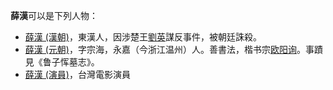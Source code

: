 '''薛漢'''可以是下列人物：
* [[薛漢_(漢朝)|薛漢 (漢朝)]]，東漢人，因涉楚王[[劉英_(東漢)|劉英]]謀反事件，被朝廷誅殺。
* [[薛漢_(元朝)|薛漢 (元朝)]]，字宗海，永嘉（今浙江温州）人。善書法，楷书宗[[欧阳询|欧阳询]]。事蹟見《鲁子恽墓志》。
* [[薛漢_(演員)|薛漢 (演員)]]，台灣電影演員
{{disambig|H|Cat=二字薛姓人名消歧義}}